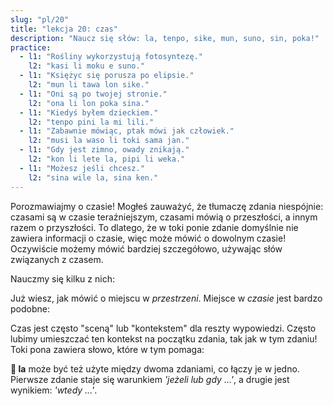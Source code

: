 ```yaml
---
slug: "pl/20"
title: "lekcja 20: czas"
description: "Naucz się słów: la, tenpo, sike, mun, suno, sin, poka!"
practice:
  - l1: "Rośliny wykorzystują fotosyntezę."
    l2: "kasi li moku e suno."
  - l1: "Księżyc się porusza po elipsie."
    l2: "mun li tawa lon sike."
  - l1: "Oni są po twojej stronie."
    l2: "ona li lon poka sina."
  - l1: "Kiedyś byłem dzieckiem."
    l2: "tenpo pini la mi lili."
  - l1: "Zabawnie mówiąc, ptak mówi jak człowiek."
    l2: "musi la waso li toki sama jan."
  - l1: "Gdy jest zimno, owady znikają."
    l2: "kon li lete la, pipi li weka."
  - l1: "Możesz jeśli chcesz."
    l2: "sina wile la, sina ken."
---
```



Porozmawiajmy o czasie! Mogłeś zauważyć, że tłumaczę zdania niespójnie: czasami są w czasie teraźniejszym, czasami mówią o przeszłości, a innym razem o przyszłości. To dlatego, że w toki ponie zdanie domyślnie nie zawiera informacji o czasie, więc może mówić o dowolnym czasie! Oczywiście możemy mówić bardziej szczegółowo, używając słów związanych z czasem.

Nauczmy się kilku z nich:

<List>
  <Word sl="tenpo" m="czas, moment, sytuacja" />
  <Word sl="sike" m="okrągły, powtarzający, coroczny; koło, piłka" />
  <Word sl="mun" m="księżyc, ciało niebieskie" />
  <Word sl="suno" m="słońce, światło dzienne; jasny" />
  <Word sl="sin" m="nowy, świeży; jeszcze raz" />
  <Word sl="poka" m="bok, sąsiedztwo; blisko" />
</List>

Już wiesz, jak mówić o miejscu w *przestrzeni*. Miejsce w *czasie* jest bardzo podobne:

<List>
  <Word sl="lon tenpo kama" m="w nadchodzącym czasie, w przyszłości" />
  <Word sl="lon tenpo pini" m="w zakończonym czasie, w przeszłości" />
  <Word sl="lon tenpo ni" m="w tym czasie" />
  <Sentence sl="soweli lili mi o kama suli lon tenpo kama!" m="Niech mój mały kotek urośnie w przyszłości!" />
  <Sentence sl="ma Loma li ma suli lon tenpo weka." m="Rzym był wielkim imperium dawno temu." />
</List>

Czas jest często "sceną" lub "kontekstem" dla reszty wypowiedzi. Często lubimy umieszczać ten kontekst na początku zdania, tak jak w tym zdaniu! Toki pona zawiera słowo, które w tym pomaga:

<List>
  <Word sl="la" m="co do ..., mówiąc o ..., gdy ..., jeżeli ..." />
  <Word sl="ken la" m="może ..." />
  <Word sl="open la" m="na początek ..." />
  <Word sl="lipu la" m="co do książki ..." />
  <Word sl="tenpo la" m="czasami ..." />
  <Word sl="tenpo pini la" m="w przeszłości ..." />
  <Word sl="tenpo suno kama la" m="następnego dnia, ...; jutro ..." />
  <Sentence sl="sin la mi wile toki e ni:" m="Jeszcze raz chcę powiedzieć, że..." />
  <Sentence sl="mi pali e ni lon tenpo kama poka." m="Popracuję nad tym wkrótce." />
</List>

**󱤡 la** może być też użyte między dwoma zdaniami, co łączy je w jedno. Pierwsze zdanie staje się warunkiem *'jeżeli lub gdy ...'*, a drugie jest wynikiem: *'wtedy ...'*.

<List>
  <Word sl="suno li pini." m="Słońce zachodzi." />
  <Word sl="mi lape." m="Śpię." />
  <Sentence sl="suno li pini la, mi lape." m="Gdy słońce zachodzi, wtedy śpię." />
</List>

<Practice exercises={frontmatter.practice} />
